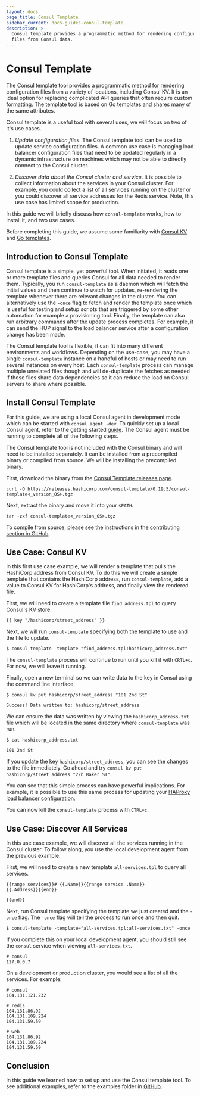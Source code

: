 ```yaml
---
layout: docs
page_title: Consul Template
sidebar_current: docs-guides-consul-template
description: >-
  Consul template provides a programmatic method for rendering configuration
  files from Consul data.
---
```


# Consul Template

The Consul template tool provides a programmatic method
for rendering configuration files from a variety of locations,
including Consul KV. It is an ideal option for replacing complicated API
queries that often require custom formatting.
The template tool is based on Go templates and shares many
of the same attributes.

Consul template is a useful tool with several uses, we will focus on two
of it's use cases.

1. _Update configuration files_. The Consul template tool can be used
   to update service configuration files. A common use case is managing load
   balancer configuration files that need to be updated regularly in a dynamic
   infrastructure on machines which may not be able to directly connect to the Consul cluster.

1. _Discover data about the Consul cluster and service_. It is possible to collect
   information about the services in your Consul cluster. For example, you could
   collect a list of all services running on the cluster or you could discover all
   service addresses for the Redis service. Note, this use case has limited
   scope for production.

In this guide we will briefly discuss how `consul-template` works,
how to install it, and two use cases.

Before completing this guide, we assume some familiarity with
[Consul KV](https://learn.hashicorp.com/consul/getting-started/kv)
and [Go templates](https://golang.org/pkg/text/template/).

## Introduction to Consul Template

Consul template is a simple, yet powerful tool. When initiated, it
reads one or more template files and queries Consul for all
data needed to render them. Typically, you run `consul-template` as a
daemon which will fetch the initial values and then continue to watch
for updates, re-rendering the template whenever there are relevant changes in
the cluster. You can alternatively use the `-once` flag to fetch and render
the template once which is useful for testing and
setup scripts that are triggered by some other automation for example a
provisioning tool. Finally, the template can also run arbitrary commands after the update
process completes. For example, it can send the HUP signal to the
load balancer service after a configuration change has been made.

The Consul template tool is flexible, it can fit into many
different environments and workflows. Depending on the use-case, you
may have a single `consul-template` instance on a handful of hosts
or may need to run several instances on every host. Each `consul-template`
process can manage multiple unrelated files though and will de-duplicate
the fetches as needed if those files share data dependencies so it can
reduce the load on Consul servers to share where possible.

## Install Consul Template

For this guide, we are using a local Consul agent in development
mode which can be started with `consul agent -dev`. To quickly set
up a local Consul agent, refer to the getting started [guide](https://learn.hashicorp.com/consul/getting-started/install). The
Consul agent must be running to complete all of the following
steps.

The Consul template tool is not included with the Consul binary and will
need to be installed separately. It can be installed from a precompiled
binary or compiled from source. We will be installing the precompiled binary.

First, download the binary from the [Consul Template releases page](https://releases.hashicorp.com/consul-template/).

```shell
curl -O https://releases.hashicorp.com/consul-template/0.19.5/consul-template<_version_OS>.tgz
```

Next, extract the binary and move it into your `$PATH`.

```shell
tar -zxf consul-template<_version_OS>.tgz
```

To compile from source, please see the instructions in the
[contributing section in GitHub](https://github.com/hashicorp/consul-template#contributing).

## Use Case: Consul KV

In this first use case example, we will render a template that pulls the HashiCorp address
from Consul KV. To do this we will create a simple template that contains the HashiCorp
address, run `consul-template`, add a value to Consul KV for HashiCorp's address, and
finally view the rendered file.

First, we will need to create a template file `find_address.tpl` to query
Consul's KV store:

```liquid
{{ key "/hashicorp/street_address" }}
```

Next, we will run `consul-template` specifying both
the template to use and the file to update.

```shell
$ consul-template -template "find_address.tpl:hashicorp_address.txt"
```

The `consul-template` process will continue to run until you kill it with `CRTL+c`.
For now, we will leave it running.

Finally, open a new terminal so we can write data to the key in Consul using the command
line interface.

```shell
$ consul kv put hashicorp/street_address "101 2nd St"

Success! Data written to: hashicorp/street_address
```

We can ensure the data was written by viewing the `hashicorp_address.txt`
file which will be located in the same directory where `consul-template`
was run.

```shell
$ cat hashicorp_address.txt

101 2nd St
```

If you update the key `hashicorp/street_address`, you can see the changes to the file
immediately. Go ahead and try `consul kv put hashicorp/street_address "22b Baker ST"`.

You can see that this simple process can have powerful implications. For example, it is
possible to use this same process for updating your [HAProxy load balancer
configuration](https://github.com/hashicorp/consul-template/blob/master/examples/haproxy.md).

You can now kill the `consul-template` process with `CTRL+c`.

## Use Case: Discover All Services

In this use case example, we will discover all the services running in the Consul cluster.
To follow along, you use the local development agent from the previous example.

First, we will need to create a new template `all-services.tpl` to query all services.

```liquid
{{range services}}# {{.Name}}{{range service .Name}}
{{.Address}}{{end}}

{{end}}
```

Next, run Consul template specifying the template we just created and the `-once` flag.
The `-once` flag will tell the process to run once and then quit.

```shell
$ consul-template -template="all-services.tpl:all-services.txt" -once
```

If you complete this on your local development agent, you should
still see the `consul` service when viewing `all-services.txt`.

```text
# consul
127.0.0.7
```

On a development or production cluster, you would see a list of all the services.
For example:

```text
# consul
104.131.121.232

# redis
104.131.86.92
104.131.109.224
104.131.59.59

# web
104.131.86.92
104.131.109.224
104.131.59.59
```

## Conclusion

In this guide we learned how to set up and use the Consul template tool.
To see additional examples, refer to the examples folder
in [GitHub](https://github.com/hashicorp/consul-template/tree/master/examples).
